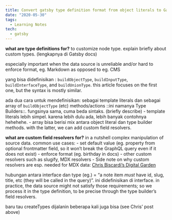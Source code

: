 ```yaml
---
title: Convert gatsby type definition format from object literals to Gatsby Type Builders 📝👩🏽‍🎓
date: "2020-05-30"
tags:
  - Learning Notes
tech:
  - gatsby
---
```


**what are type definitions for?**
to customize node type. explain briefly about custom types. (lengkapnya di Gatsby docs)

especially important when the data source is unreliable and/or hard to enforce format, eg. Markdown as opposed to eg. CMS

yang bisa didefinisikan : `buildObjectType`, `buildInputType`, `buildInterfaceType`, and `buildUnionType`. this article focuses on the first one, but the syntax is mostly similar.

ada dua cara untuk mendefinisikan: sebagai template literals dan sebagai array of `buildObjectType` (etc) methods/actions ::ini namanya Type Builders::. fungsinya sama, cuma beda sintaks. (briefly describe) - template literals lebih simpel. karena lebih dulu ada, lebih banyak contohnya hehehehe. - array bisa berisi mix antara object literal dan type builder methods. with the latter, we can add custom field resolvers.

**what are custom field resolvers for?**
in a nutshell complex manipulation of source data. common use cases: - set default value (eg. property from optional frontmatter field, so it won’t break the GraphQL query even if it does not exist) - enforce format (eg. birthday in docs) - other custom resolvers such as slugify, MDX resolvers - Side note on why custom resolvers are esp. needed for MDX data: [Chris Biscardi’s Digital Garden](https://www.christopherbiscardi.com/post/sourcing-data-from-multiple-locations-in-gatsby)

hubungan antara interface dan type (eg.) = “a note item _must_ have id, slug, title, etc (they will be called in the query)”. ini didefinisikan di interface. in practice, the data source might not satisfy those requirements; so we process it in the type definition, to be precise through the type builder’s field resolvers.

baru tau createTypes dijalanin beberapa kali juga bisa (see Chris’ post above)
